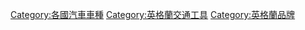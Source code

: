 [[Category:各國汽車車種|Category:各國汽車車種]]
[[Category:英格蘭交通工具|Category:英格蘭交通工具]]
[[Category:英格蘭品牌|Category:英格蘭品牌]]